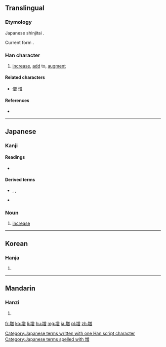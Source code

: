 {{also|增}}
==Translingual==
{{ja-forms|増|[[增]]|[[增]]}}

===Etymology===
Japanese shinjitai {{Han simp|增|f=曾|t=曽}}.

Current form {{Han compound|土|t1=earth|曽|ls=psc|c1=s|c2=p}}.

===Han character===
{{Han char|rn=32|rad=土|as=11|sn=14|four=|canj=土金田日 (GCWA), X土金田日 (XGCWA)|ids=⿰[[土]][[曽]]}}

# [[increase]], [[add]] to, [[augment]]

====Related characters====
* [[僧]] [[憎]]

====References====
* {{Han ref|kx=0238.191|dkj=05448|hdz=10483.011|uh=5897|ud=22679}}

----

==Japanese==

===Kanji===
{{ja-kanji|grade=5|rs=土11}}

====Readings====
* {{ja-readings|on=[[ぞう]] (zō), [[そう]] (sō)|kun=[[ます]] (masu), [[ふえる]] (fueru), [[ふやす]] (fuyasu)}}

====Derived terms====
* {{l|ja|増し}}, {{l|ja|まし}}, {{l|ja|マシ|tr=mashi}}
* {{l|ja|増す|tr=[[ます]], masu}}

===Noun===
{{ja-noun|k|hira=ぞう|rom=zō|hidx=そう'}} 

# [[increase]]

[[Category:Japanese terms written with one Han script character]]
[[Category:Japanese terms spelled with 増]]
----

==Korean==

===Hanja===
{{ko-hanja|hangeul=증|rv=jeung|mr=chŭng}}

# {{defn|lang=ko|sort=土11}}

----

==Mandarin==

===Hanzi===
{{cmn-hanzi|pin=[[zēng]] ([[zeng1]])|wg=tseng<sup>1</sup>}}

# {{defn|lang=cmn|sort=土11}}

[[fr:増]]
[[ko:増]]
[[li:増]]
[[hu:増]]
[[mg:増]]
[[ja:増]]
[[pl:増]]
[[zh:増]]